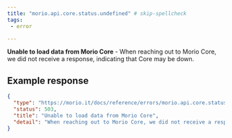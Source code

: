 ```yaml
---
title: "morio.api.core.status.undefined" # skip-spellcheck
tags:
 - error

---
```

<!-- MORIO_AUTO_GENERATED_CONTENT_STARTS - Manual changes made below will be overwritten skip-spellcheck -->
__Unable to load data from Morio Core__ - When reaching out to Morio Core, we did not receive a response, indicating that Core may be down.
<!-- MORIO_AUTO_GENERATED_CONTENT_ENDS - Manual changes made above will be overwritten skip-spellcheck -->


<!-- MORIO_AUTO_GENERATED_CONTENT_STARTS - Manual changes made below will be overwritten skip-spellcheck -->
## Example response

```json
{
  "type": "https://morio.it/docs/reference/errors/morio.api.core.status.undefined",
  "status": 503,
  "title": "Unable to load data from Morio Core",
  "detail": "When reaching out to Morio Core, we did not receive a response, indicating that Core may be down."
}
```
<!-- MORIO_AUTO_GENERATED_CONTENT_ENDS - Manual changes made above will be overwritten skip-spellcheck -->
